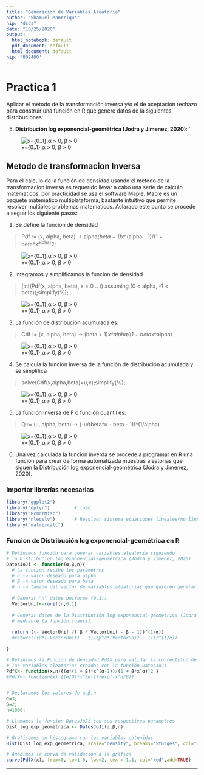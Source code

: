 ```yaml
---
title: "Generacion de Variables Aleatoria"
author: "Shamuel Manrrique"
nip: "dsds"
date: "10/25/2020"
output:
  html_notebook: default
  pdf_document: default
  html_document: default
nip: '802400'
---
```


# Practica 1 

Aplicar el método de la transformación inversa y/o el de aceptación rechazo para construir una función en R que genere datos de la siguientes distribuciones:

5. **Distribución log exponencial-geométrica (Jodra y Jimenez, 2020)**: 
´

![ x={0..1},α > 0, β > 0 ](./screenshot/1.jpg?raw=True "Función de Densidad")

## Metodo de transformacion Inversa

Para el calculo de la función de densidad usando el metodo de la transformacion inversa es requerido llevar a cabo una serie de calculo matematicos, por practicidad se usa el software Maple. Maple es un paquete matematico multiplataforma, bastante intuitivo que permite resolver multiples problemas matematicos. Aclarado este punto se procede a seguir los siguiente pasos:

  1. Se define la funcion de densidad
  
  >Pdf := (x, alpha, beta) -> alpha*(beta + 1)*x^(alpha - 1)/(1 + beta*x^alpha)^2;
  
  ![ x={0..1},α > 0, β > 0 ](./screenshot/1.jpg "Función de Distribucion Acumulada")

  2. Integramos y simplificamos la funcion de densidad
  
  >(int(Pdf(x, alpha, beta), x = 0 .. t) assuming (0 < alpha, -1 < beta));simplify(%);
  
  ![ x={0..1},α > 0, β > 0 ](./screenshot/2.jpg?raw=True "Función de Distribucion Acumulada")

  3. La función de distribución acumulada es:

  >Cdf := (x, alpha, beta) -> (beta + 1)*x^alpha/(1 + beta*x^alpha)
  
  ![ x={0..1},α > 0, β > 0 ](./screenshot/3.jpg?raw=True "Función de Distribucion Acumulada")

  4. Se calcula la función inversa de la función de distribución acumulada y se simplifica

  >solve(Cdf(x,alpha,beta)=u,x);simplify(%);
  
  ![ x={0..1},α > 0, β > 0 ](./screenshot/4.jpg?raw=True "Función de Distribucion Acumulada")

  5. La función inversa de F o función cuantil es:

  >Q := (u, alpha, beta) -> (-u/(beta*u - beta - 1))^(1/alpha)
  
  ![ x={0..1},α > 0, β > 0 ](./screenshot/5.jpg?raw=True "Función de Distribucion Acumulada")
  

  6. Una vez calculada la funcion inverda se procede a programar en R una funcion para crear de forma automatizada muestras aleatorias que siguen la Distribución log exponencial-geométrica (Jodra y Jimenez, 2020).

### Importar librerías necesarias
```r
library("ggplot2")
library("dplyr")         # load
library("RcmdrMisc")
library("nleqslv")       # Resolver sistema ecuaciones lineales/no lineales
library("matrixcalc")

```

### Funcion de Distribución log exponencial-geométrica en R 
```r

# Definimos función para generar variables aleatoria siguiendo 
# la Distribución log exponencial-geométrica (Jodra y Jimenez, 2020)
DatosJoJi <- function(α,β,n){
  # La función recibe los parámetros
  # α -> valor deseado para alpha
  # β -> valor deseado para beta
  # n -> tamaño del vector de variables aleatorias que quieren generar
  
  # Generar "n" datos uniforme (0,1):
  VectorUnif<-runif(n,0,1)
  
  # Generar datos de la Distribución log exponencial-geométrica (Jodra y Jimenez, 2020)
  # mediante la función cuantil:
  
  return ((- VectorUnif /( β * VectorUnif - β - 1))^(1/α))
  #return(((β*(-VectorUnif) - 1)/(β^2*(VectorUnif - 1)))^(1/α))

}

# Definimos la Función de densidad PdfX para validar la correctitud de 
# las variables aleatorias creadas con la función DatosJoJi 
PdfX<- function(x,n){(α*(1 + β)*x^(α-1))/(1 + β*x^α)^2 }
#PdfX<- function(x) {(α/β)*x^(α-1)*exp(-x^α/β)}


# Declaramos los valores de α,β,n
α=3; 
β=2;
n=1000;

# Llamamos la funcion DatosJoJi con sus respectivos parametros
Dist_log_exp_geometrica <- DatosJoJi(α,β,n)

# Graficamos un histograma con las variables obtenidas
Hist(Dist_log_exp_geometrica, scale="density", breaks="Sturges", col="darkgray")

# Añadimos la curva de validacion a la grafica
curve(PdfX(x), from=0, to=1.0, lwd=2, cex = 1.1, col="red",add=TRUE)

```


---
